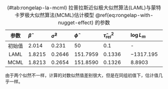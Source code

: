 Table: (\#tab:rongelap-la-mcml) 拉普拉斯近似极大似然算法(LAML)与蒙特卡罗极大似然算法(MCML)估计模型 \@ref(eq:rongelap-with-nugget-effect) 的参数

| 参数    | $\hat{\beta}$ | $\hat{\sigma}^{2}$ | $\hat{\phi}$  | $\hat{\tau}^2_{rel}$ |  $\log L_{m}$          |
| :------:| :-------------| :-------------     | :------------ | :------------------- |:---------------------  |
| 初始值  |    2.014      |     0.231          |   50          |   0.1                |         -              |
|   LAML  |    1.8215     |     0.2646         |   151.7959    |   0.1336             | $-1317.195$   |
|   MCML  |    1.8213     |     0.2654         |   151.8590    |   0.1326             | $8.8903$      |

由于两个似然不一样，计算的对数似然值差别很大，但是在同组初值下，估计值几乎一样。
